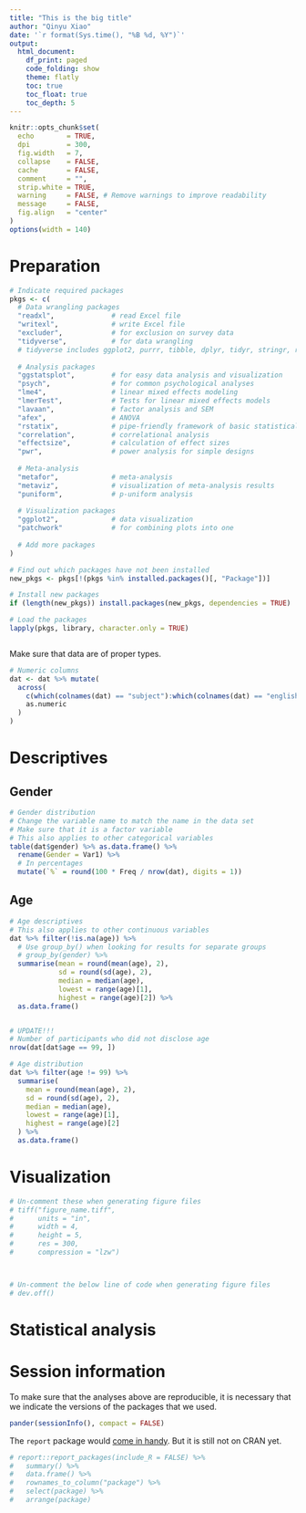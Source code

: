 ```yaml
---
title: "This is the big title"
author: "Qinyu Xiao"
date: '`r format(Sys.time(), "%B %d, %Y")`'
output:
  html_document:
    df_print: paged
    code_folding: show
    theme: flatly
    toc: true
    toc_float: true
    toc_depth: 5
---
```


```r
knitr::opts_chunk$set(
  echo        = TRUE,
  dpi         = 300,
  fig.width   = 7,
  collapse    = FALSE,
  cache       = FALSE,
  comment     = "",
  strip.white = TRUE,
  warning     = FALSE, # Remove warnings to improve readability
  message     = FALSE,
  fig.align   = "center"
)
options(width = 140)
```

# Preparation

```r
# Indicate required packages
pkgs <- c(
  # Data wrangling packages
  "readxl",              # read Excel file
  "writexl",             # write Excel file
  "excluder",            # for exclusion on survey data
  "tidyverse",           # for data wrangling
  # tidyverse includes ggplot2, purrr, tibble, dplyr, tidyr, stringr, readr, and forcats
  
  # Analysis packages
  "ggstatsplot",         # for easy data analysis and visualization
  "psych",               # for common psychological analyses
  "lme4",                # linear mixed effects modeling
  "lmerTest",            # Tests for linear mixed effects models
  "lavaan",              # factor analysis and SEM
  "afex",                # ANOVA
  "rstatix",             # pipe-friendly framework of basic statistical tests
  "correlation",         # correlational analysis
  "effectsize",          # calculation of effect sizes
  "pwr",                 # power analysis for simple designs
  
  # Meta-analysis
  "metafor",             # meta-analysis
  "metaviz",             # visualization of meta-analysis results
  "puniform",            # p-uniform analysis
  
  # Visualization packages
  "ggplot2",             # data visualization
  "patchwork"            # for combining plots into one
  
  # Add more packages
)

# Find out which packages have not been installed
new_pkgs <- pkgs[!(pkgs %in% installed.packages()[, "Package"])]

# Install new packages
if (length(new_pkgs)) install.packages(new_pkgs, dependencies = TRUE)

# Load the packages
lapply(pkgs, library, character.only = TRUE)
```

```r

```

Make sure that data are of proper types.

```r
# Numeric columns
dat <- dat %>% mutate(
  across(
    c(which(colnames(dat) == "subject"):which(colnames(dat) == "english")),
    as.numeric
  )
)
```



# Descriptives {.tabset}

## Gender

```r
# Gender distribution
# Change the variable name to match the name in the data set
# Make sure that it is a factor variable
# This also applies to other categorical variables
table(dat$gender) %>% as.data.frame() %>%
  rename(Gender = Var1) %>%
  # In percentages
  mutate(`%` = round(100 * Freq / nrow(dat), digits = 1))
```

## Age

```r
# Age descriptives
# This also applies to other continuous variables
dat %>% filter(!is.na(age)) %>%
  # Use group_by() when looking for results for separate groups
  # group_by(gender) %>%
  summarise(mean = round(mean(age), 2),
            sd = round(sd(age), 2),
            median = median(age),
            lowest = range(age)[1],
            highest = range(age)[2]) %>%
  as.data.frame()


# UPDATE!!!
# Number of participants who did not disclose age
nrow(dat[dat$age == 99, ])

# Age distribution
dat %>% filter(age != 99) %>%
  summarise(
    mean = round(mean(age), 2),
    sd = round(sd(age), 2),
    median = median(age),
    lowest = range(age)[1],
    highest = range(age)[2]
  ) %>%
  as.data.frame()


```

# Visualization

```r
# Un-comment these when generating figure files
# tiff("figure_name.tiff",
#      units = "in",
#      width = 4,
#      height = 5,
#      res = 300,
#      compression = "lzw")



# Un-comment the below line of code when generating figure files
# dev.off()
```

# Statistical analysis

# Session information

To make sure that the analyses above are reproducible, it is necessary that we indicate the versions of the packages that we used.

```r
pander(sessionInfo(), compact = FALSE)
```

The `report` package would [come in handy](https://twitter.com/Dom_Makowski/status/1368394759392227334?s=20). But it is still not on CRAN yet.

```r
# report::report_packages(include_R = FALSE) %>%
#   summary() %>%
#   data.frame() %>%
#   rownames_to_column("package") %>%
#   select(package) %>%
#   arrange(package)
```







